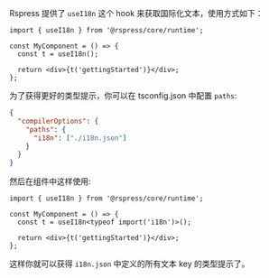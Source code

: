 Rspress 提供了 `useI18n` 这个 hook 来获取国际化文本，使用方式如下：

```tsx
import { useI18n } from '@rspress/core/runtime';

const MyComponent = () => {
  const t = useI18n();

  return <div>{t('gettingStarted')}</div>;
};
```

为了获得更好的类型提示，你可以在 tsconfig.json 中配置 `paths`:

```json
{
  "compilerOptions": {
    "paths": {
      "i18n": ["./i18n.json"]
    }
  }
}
```

然后在组件中这样使用:

```tsx
import { useI18n } from '@rspress/core/runtime';

const MyComponent = () => {
  const t = useI18n<typeof import('i18n')>();

  return <div>{t('gettingStarted')}</div>;
};
```

这样你就可以获得 `i18n.json` 中定义的所有文本 key 的类型提示了。
